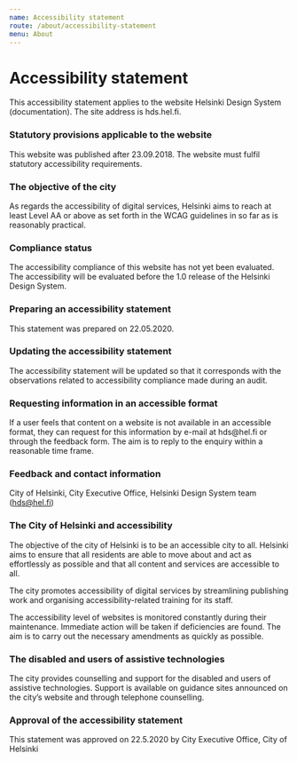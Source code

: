 ```yaml
---
name: Accessibility statement 
route: /about/accessibility-statement
menu: About
---
```



# Accessibility statement

This accessibility statement applies to the website Helsinki Design System (documentation). The site address is hds.hel.fi.

### Statutory provisions applicable to the website
This website was published after 23.09.2018. The website must fulfil statutory accessibility requirements.

### The objective of the city
As regards the accessibility of digital services, Helsinki aims to reach at least Level AA or above as set forth in the WCAG guidelines in so far as is reasonably practical.

### Compliance status
The accessibility compliance of this website has not yet been evaluated. The accessibility will be evaluated before the 1.0 release of the Helsinki Design System.

### Preparing an accessibility statement
This statement was prepared on 22.05.2020.

### Updating the accessibility statement
The accessibility statement will be updated so that it corresponds with the observations related to accessibility compliance made during an audit.

### Requesting information in an accessible format
<p>If a user feels that content on a website is not available in an accessible format, they can request for this information by e-mail at hds@hel.fi or through the <Link href="https://www.hel.fi/helsinki/en/administration/participate/feedback" external>feedback form</Link>. The aim is to reply to the enquiry within a reasonable time frame.</p>

### Feedback and contact information
City of Helsinki, City Executive Office, Helsinki Design System team (hds@hel.fi)

### The City of Helsinki and accessibility
The objective of the city of Helsinki is to be an accessible city to all. Helsinki aims to ensure that all residents are able to move about and act as effortlessly as possible and that all content and services are accessible to all.

The city promotes accessibility of digital services by streamlining publishing work and organising accessibility-related training for its staff.

The accessibility level of websites is monitored constantly during their maintenance. Immediate action will be taken if deficiencies are found. The aim is to carry out the necessary amendments as quickly as possible.

### The disabled and users of assistive technologies
The city provides counselling and support for the disabled and users of assistive technologies. Support is available on guidance sites announced on the city’s website and through telephone counselling.

### Approval of the accessibility statement
This statement was approved on 22.5.2020 by City Executive Office, City of Helsinki